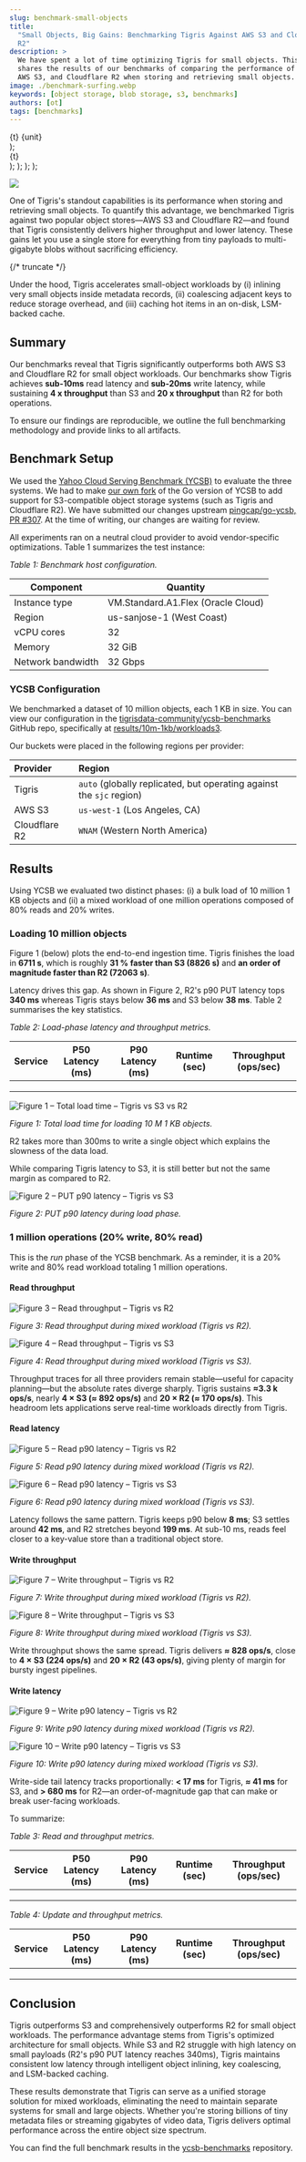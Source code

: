 ```yaml
---
slug: benchmark-small-objects
title:
  "Small Objects, Big Gains: Benchmarking Tigris Against AWS S3 and Cloudflare
  R2"
description: >
  We have spent a lot of time optimizing Tigris for small objects. This post
  shares the results of our benchmarks of comparing the performance of Tigris,
  AWS S3, and Cloudflare R2 when storing and retrieving small objects.
image: ./benchmark-surfing.webp
keywords: [object storage, blob storage, s3, benchmarks]
authors: [ot]
tags: [benchmarks]
---
```



  <div style={{ textAlign: "center", padding: "8px" }}>
    <div style={{ fontWeight: "bold", fontSize: "1rem" }}>
      {t} {unit}
    </div>
  </div>
);

  <div
    style={{
      textAlign: "center",
      verticalAlign: "middle",
      padding: "8px",
    }}
  >
    <div style={{ fontSize: "1.125rem" }}>{t}</div>
  </div>
);

  <MetricCell tigrisValue={t} serviceValue={s} unit="ms" />
);

  <MetricCell tigrisValue={t} serviceValue={s} unit="sec" />
);

  <MetricCell tigrisValue={t} serviceValue={s} unit="ops/sec" higherIsBetter />
);

![](./benchmark-surfing.webp)

One of Tigris's standout capabilities is its performance when storing and
retrieving small objects. To quantify this advantage, we benchmarked Tigris
against two popular object stores—AWS S3 and Cloudflare R2—and found that Tigris
consistently delivers higher throughput and lower latency. These gains let you
use a single store for everything from tiny payloads to multi-gigabyte blobs
without sacrificing efficiency.

{/* truncate */}

Under the hood, Tigris accelerates small-object workloads by (i) inlining very
small objects inside metadata records, (ii) coalescing adjacent keys to reduce
storage overhead, and (iii) caching hot items in an on-disk, LSM-backed cache.

## Summary

Our benchmarks reveal that Tigris significantly outperforms both AWS S3 and
Cloudflare R2 for small object workloads. Our benchmarks show Tigris achieves
**sub-10ms** read latency and **sub-20ms** write latency, while sustaining **4 x
throughput** than S3 and **20 x throughput** than R2 for both operations.

To ensure our findings are reproducible, we outline the full benchmarking
methodology and provide links to all artifacts.

## Benchmark Setup

We used the
[Yahoo Cloud Serving Benchmark (YCSB)](https://en.wikipedia.org/wiki/YCSB) to
evaluate the three systems. We had to make
[our own fork](https://github.com/tigrisdata/go-ycsb) of the Go version of YCSB
to add support for S3-compatible object storage systems (such as Tigris and
Cloudflare R2). We have submitted our changes upstream
[pingcap/go-ycsb, PR #307](https://github.com/pingcap/go-ycsb/pull/307). At the
time of writing, our changes are waiting for review.

All experiments ran on a neutral cloud provider to avoid vendor-specific
optimizations. Table 1 summarizes the test instance:

_Table 1: Benchmark host configuration._

| Component         | Quantity                           |
| ----------------- | ---------------------------------- |
| Instance type     | VM.Standard.A1.Flex (Oracle Cloud) |
| Region            | us-sanjose-1 (West Coast)          |
| vCPU cores        | 32                                 |
| Memory            | 32 GiB                             |
| Network bandwidth | 32 Gbps                            |

### YCSB Configuration

We benchmarked a dataset of 10 million objects, each 1 KB in size. You can view
our configuration in the
[tigrisdata-community/ycsb-benchmarks](https://github.com/tigrisdata-community/ycsb-benchmarks)
GitHub repo, specifically at
[results/10m-1kb/workloads3](https://github.com/tigrisdata-community/ycsb-benchmarks/blob/main/results/10m-1kb/workloads3).

Our buckets were placed in the following regions per provider:

| Provider      | Region                                                               |
| :------------ | :------------------------------------------------------------------- |
| Tigris        | `auto` (globally replicated, but operating against the `sjc` region) |
| AWS S3        | `us-west-1` (Los Angeles, CA)                                        |
| Cloudflare R2 | `WNAM` (Western North America)                                       |

## Results

Using YCSB we evaluated two distinct phases: (i) a bulk load of 10 million 1 KB
objects and (ii) a mixed workload of one million operations composed of 80%
reads and 20% writes.

### Loading 10 million objects

Figure 1 (below) plots the end-to-end ingestion time. Tigris finishes the load
in **6711 s**, which is roughly **31 % faster than S3 (8826 s)** and **an order
of magnitude faster than R2 (72063 s)**.

Latency drives this gap. As shown in Figure&nbsp;2, R2's p90 PUT latency tops
**340 ms** whereas Tigris stays below **36 ms** and S3 below **38 ms**.
Table&nbsp;2 summarises the key statistics.

_Table 2: Load-phase latency and throughput metrics._

| Service          | P50 Latency (ms)             | P90 Latency (ms)             | Runtime (sec)               | Throughput (ops/sec)            |
| ---------------- | ---------------------------- | ---------------------------- | --------------------------- | ------------------------------- |
| <R t="Tigris" /> | <B t={16.799} unit="ms" />   | <B t={35.871} unit="ms" />   | <B t={6710.7} unit="sec" /> | <B t={1490.2} unit="ops/sec" /> |
| <R t="S3" />     | <M t={16.799} s={25.743} />  | <M t={35.871} s={37.791} />  | <S t={6710.7} s={8826.4} /> | <O t={1490.2} s={1133.0} />     |
| <R t="R2" />     | <M t={16.799} s={197.119} /> | <M t={35.871} s={340.223} /> | <S t={6710.7} s={72063} />  | <O t={1490.2} s={138.8} />      |

![Figure 1 – Total load time – Tigris vs S3 vs R2](./total-time-load-comparison.webp "Total load time – Tigris vs S3 vs R2")

_Figure 1: Total load time for loading 10 M 1 KB objects._

R2 takes more than 300ms to write a single object which explains the slowness of
the data load.

While comparing Tigris latency to S3, it is still better but not the same margin
as compared to R2.

![Figure 2 – PUT p90 latency – Tigris vs S3](./load-sjc-s3-tigris-insert-latency_p90_ms.webp "PUT p90 latency – Tigris vs S3")

_Figure 2: PUT p90 latency during load phase._

### 1 million operations (20% write, 80% read)

This is the _run_ phase of the YCSB benchmark. As a reminder, it is a 20% write
and 80% read workload totaling 1 million operations.

#### Read throughput

![Figure 3 – Read throughput – Tigris vs R2](./run-sjc-r2-tigris-read-throughput_ops.webp "Read throughput – Tigris vs R2")

_Figure 3: Read throughput during mixed workload (Tigris vs R2)._

![Figure 4 – Read throughput – Tigris vs S3](./run-sjc-s3-tigris-read-throughput_ops.webp "Read throughput – Tigris vs S3")

_Figure 4: Read throughput during mixed workload (Tigris vs S3)._

Throughput traces for all three providers remain stable—useful for capacity
planning—but the absolute rates diverge sharply. Tigris sustains **≈3.3 k
ops/s**, nearly **4 × S3 (≈ 892 ops/s)** and **20 × R2 (≈ 170 ops/s)**. This
headroom lets applications serve real-time workloads directly from Tigris.

#### Read latency

![Figure 5 – Read p90 latency – Tigris vs R2](./run-sjc-r2-tigris-read-latency_p90_ms.webp "Read p90 latency – Tigris vs R2")

_Figure 5: Read p90 latency during mixed workload (Tigris vs R2)._

![Figure 6 – Read p90 latency – Tigris vs S3](./run-sjc-s3-tigris-read-latency_p90_ms.webp "Read p90 latency – Tigris vs S3")

_Figure 6: Read p90 latency during mixed workload (Tigris vs S3)._

Latency follows the same pattern. Tigris keeps p90 below **8 ms**; S3 settles
around **42 ms**, and R2 stretches beyond **199 ms**. At sub-10 ms, reads feel
closer to a key-value store than a traditional object store.

#### Write throughput

![Figure 7 – Write throughput – Tigris vs R2](./run-sjc-r2-tigris-update-throughput_ops.webp "Write throughput – Tigris vs R2")

_Figure 7: Write throughput during mixed workload (Tigris vs R2)._

![Figure 8 – Write throughput – Tigris vs S3](./run-sjc-s3-tigris-update-throughput_ops.webp "Write throughput – Tigris vs S3")

_Figure 8: Write throughput during mixed workload (Tigris vs S3)._

Write throughput shows the same spread. Tigris delivers **≈ 828 ops/s**, close
to **4 × S3 (224 ops/s)** and **20 × R2 (43 ops/s)**, giving plenty of margin
for bursty ingest pipelines.

#### Write latency

![Figure 9 – Write p90 latency – Tigris vs R2](./run-sjc-r2-tigris-update-latency_p90_ms.webp "Write p90 latency – Tigris vs R2")

_Figure 9: Write p90 latency during mixed workload (Tigris vs R2)._

![Figure 10 – Write p90 latency – Tigris vs S3](./run-sjc-s3-tigris-update-latency_p90_ms.webp "Write p90 latency – Tigris vs S3")

_Figure 10: Write p90 latency during mixed workload (Tigris vs S3)._

Write-side tail latency tracks proportionally: **< 17 ms** for Tigris, **≈ 41
ms** for S3, and **> 680 ms** for R2—an order-of-magnitude gap that can make or
break user-facing workloads.

To summarize:

_Table 3: Read and throughput metrics._

| Service          | P50 Latency (ms)            | P90 Latency (ms)            | Runtime (sec)              | Throughput (ops/sec)            |
| ---------------- | --------------------------- | --------------------------- | -------------------------- | ------------------------------- |
| <R t="Tigris" /> | <B t={5.399} unit="ms" />   | <B t={7.867} unit="ms" />   | <B t={241.7} unit="sec" /> | <B t={3309.8} unit="ops/sec" /> |
| <R t="S3" />     | <M t={5.399} s={22.415} />  | <M t={7.867} s={42.047} />  | <S t={241.7} s={896.8} />  | <O t={3309.8} s={891.5} />      |
| <R t="R2" />     | <M t={5.399} s={605.695} /> | <M t={7.867} s={680.959} /> | <S t={241.7} s={4705.3} /> | <O t={3309.8} s={42.6} />       |

_Table 4: Update and throughput metrics._

| Service          | P50 Latency (ms)             | P90 Latency (ms)             | Runtime (sec)              | Throughput (ops/sec)           |
| ---------------- | ---------------------------- | ---------------------------- | -------------------------- | ------------------------------ |
| <R t="Tigris" /> | <B t={12.855} unit="ms" />   | <B t={16.543} unit="ms" />   | <B t={241.6} unit="sec" /> | <B t={828.1} unit="ops/sec" /> |
| <R t="S3" />     | <M t={12.855} s={26.975} />  | <M t={16.543} s={41.215} />  | <S t={242.6} s={896.8} />  | <O t={828.1} s={223.6} />      |
| <R t="R2" />     | <M t={12.855} s={605.695} /> | <M t={16.543} s={680.959} /> | <S t={242.6} s={4705.3} /> | <O t={828.1} s={42.6} />       |

## Conclusion

Tigris outperforms S3 and comprehensively outperforms R2 for small object
workloads. The performance advantage stems from Tigris's optimized architecture
for small objects. While S3 and R2 struggle with high latency on small payloads
(R2's p90 PUT latency reaches 340ms), Tigris maintains consistent low latency
through intelligent object inlining, key coalescing, and LSM-backed caching.

These results demonstrate that Tigris can serve as a unified storage solution
for mixed workloads, eliminating the need to maintain separate systems for small
and large objects. Whether you're storing billions of tiny metadata files or
streaming gigabytes of video data, Tigris delivers optimal performance across
the entire object size spectrum.

You can find the full benchmark results in the
[ycsb-benchmarks](https://github.com/tigrisdata-community/ycsb-benchmarks)
repository.
